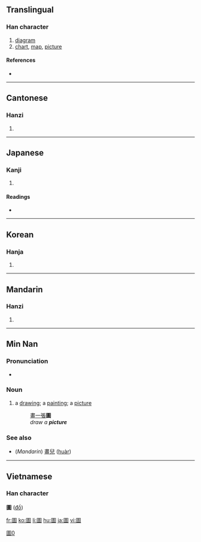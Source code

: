 {{ja-forms|{{zh-lookup|図}}|{{zh-lookup|图}}|{{zh-lookup|圖}}}}
==Translingual==

===Han character===
{{Han char|rn=31|rad=囗|as=11|sn=14|four=6060<sub>0</sub>|canj=田口十田 (WRJW), 田口卜田 (WRYW)}}

# [[diagram]]
# [[chart]], [[map]], [[picture]]

====References====
* {{Han ref|kx=0220.180|dkj=04832|dj=0452.110|hdz=10725.060|uh=5716|ud=22294|bh=B9CF|bd=47567}}

----

==Cantonese==

===Hanzi===
{{yue-hanzi|jyut=|y=tou4}}

# {{defn|Cantonese}}

----

==Japanese==

===Kanji===
{{ja-kanji|grade=|rs=囗11}}

# {{defn|Japanese}}

====Readings====
* {{ja-readings|on=[[と]] (to), [[ず]] (zu)|kun=[[はかる]] (hakaru)}}

----

==Korean==

===Hanja===
{{ko-hanja|hangeul=도|rv=do|mr=to|eumhun=그림|ehrv=geurim|ehmr=kŭrim|ehy=kūlim}}

# {{defn|Korean}}

----

==Mandarin==

===Hanzi===
{{cmn-hanzi|sim=图|pin=[[tú]] ([[tu2]])|wg=t'u<sup>2</sup>}}

# {{defn|Mandarin}}

----

==Min Nan==

===Pronunciation===
* {{IPA|[ tɔ˧˥ ]}}

===Noun===
{{nan-noun|t|poj=tô·|pojt=too5|tra=圖|sim=图|rs=囗11}}

# a [[drawing]]; a [[painting]]; a [[picture]]
#: [[畫]][[一]][[張]]'''圖'''
#: {{unicode|ōe chi̍t tiuⁿ '''tô·'''}}
#: ''draw a '''picture'''''

===See also===
* (''Mandarin'') [[畫兒]] ([[huàr]])

----

==Vietnamese==
===Han character===
'''圖''' ([[đồ]])

[[Category:CJKV characters simplified differently in Japan and China|圖0]]

[[fr:圖]]
[[ko:圖]]
[[li:圖]]
[[hu:圖]]
[[ja:圖]]
[[vi:圖]]